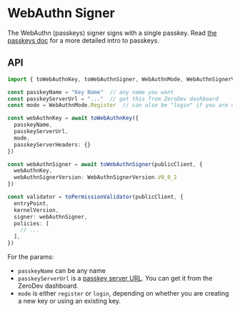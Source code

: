 # WebAuthn Signer

The WebAuthn (passkeys) signer signs with a single passkey.  Read [the passkeys doc](/sdk/v5_3_x/advanced/passkeys) for a more detailed intro to passkeys.

## API

```typescript
import { toWebAuthnKey, toWebAuthnSigner, WebAuthnMode, WebAuthnSignerVersion} from "@zerodev/permissions/signers"

const passkeyName = "Key Name"  // any name you want
const passkeyServerUrl = "..."  // get this from ZeroDev dashboard
const mode = WebAuthnMode.Register  // can also be "login" if you are using an existing key

const webAuthnKey = await toWebAuthnKey({
  passkeyName,
  passkeyServerUrl,
  mode,
  passkeyServerHeaders: {}
})

const webAuthnSigner = await toWebAuthnSigner(publicClient, {
  webAuthnKey,
  webAuthnSignerVersion: WebAuthnSignerVersion.V0_0_2
})

const validator = toPermissionValidator(publicClient, {
  entryPoint,
  kernelVersion,
  signer: webAuthnSigner,
  policies: [
    // ...
  ],
})
```

For the params:

- `passkeyName` can be any name
- `passkeyServerUrl` is a [passkey server URL](/sdk/v5_3_x/advanced/passkeys#setting-up-passkey-server).  You can get it from the ZeroDev dashboard.
- `mode` is either `register` or `login`, depending on whether you are creating a new key or using an existing key.